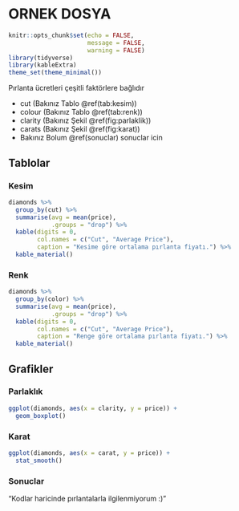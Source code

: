 # ORNEK DOSYA

```r
knitr::opts_chunk$set(echo = FALSE,
                      message = FALSE,
                      warning = FALSE)
library(tidyverse)
library(kableExtra)
theme_set(theme_minimal())
```

Pırlanta ücretleri çeşitli faktörlere bağlıdır

-   cut (Bakınız Tablo \@ref(tab:kesim))
-   colour (Bakınız Tablo \@ref(tab:renk))
-   clarity (Bakınız Şekil \@ref(fig:parlaklik))
-   carats (Bakınız Şekil \@ref(fig:karat))
-   Bakınız Bolum \@ref(sonuclar) sonuclar icin

## Tablolar

### Kesim

```r
diamonds %>%
  group_by(cut) %>%
  summarise(avg = mean(price),
            .groups = "drop") %>%
  kable(digits = 0, 
        col.names = c("Cut", "Average Price"),
        caption = "Kesime göre ortalama pırlanta fiyatı.") %>%
  kable_material()
```

### Renk

```r
diamonds %>%
  group_by(color) %>%
  summarise(avg = mean(price),
            .groups = "drop") %>%
  kable(digits = 0, 
        col.names = c("Cut", "Average Price"),
        caption = "Renge göre ortalama pırlanta fiyatı.") %>%
  kable_material()
```

## Grafikler

### Parlaklık

```r
ggplot(diamonds, aes(x = clarity, y = price)) +
  geom_boxplot() 
```

### Karat

```r
ggplot(diamonds, aes(x = carat, y = price)) +
  stat_smooth()
```

### Sonuclar {#sonuclar}

"Kodlar haricinde pırlantalarla ilgilenmiyorum :) "
